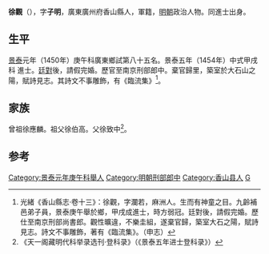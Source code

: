 {{Otheruses|other=名为徐子明的其他人物|徐子明}}

'''徐觀'''（{{bd|1430年||？}}），字'''子明'''，廣東廣州府香山縣人，軍籍，[[明朝|明朝]]政治人物。同進士出身。

==生平==
[[景泰|景泰]]元年（1450年）庚午科廣東鄉試第八十五名。景泰五年（1454年）中式甲戌科<!---[[會試|會試]]，得[[貢士|貢士]]第九十名。[[殿試|殿試]]登第三甲第一百一十九名--->進士。[[殿試|廷對]]後，請假完婚。歷官至南京刑部郎中。棄官歸里，築室於大石山之陽，賦詩見志。其詩文不事雕飾，有《臨流集》<ref>光緒《香山縣志·卷十三》：徐觀，字瀾若，麻洲人。生而有神童之目。九齡補邑弟子員，景泰庚午舉於鄉，甲戌成進士，時方弱冠。廷對後，請假完婚。歷仕至南京刑部尚書郎。觀性曠違，不樂圭組，遂棄官歸，築室大石之陽，賦詩見志。詩文不事雕飾，著有《臨流集》。（申志）</ref>。

==家族==
曾祖徐應麟。祖父徐伯高。父徐致中<ref>《天一阁藏明代科举录选刊·登科录》（《景泰五年进士登科录》）</ref>。

==参考==
{{reflist}}
{{明朝人物小作品}}
{{景泰五年甲戌科殿試金榜}}
{{DEFAULTSORT:Xu徐}}

[[Category:景泰元年庚午科舉人|Category:景泰元年庚午科舉人]]
[[Category:明朝刑部郎中|Category:明朝刑部郎中]]
[[Category:香山县人|Category:香山县人]]
[[Category:徐姓|G]]